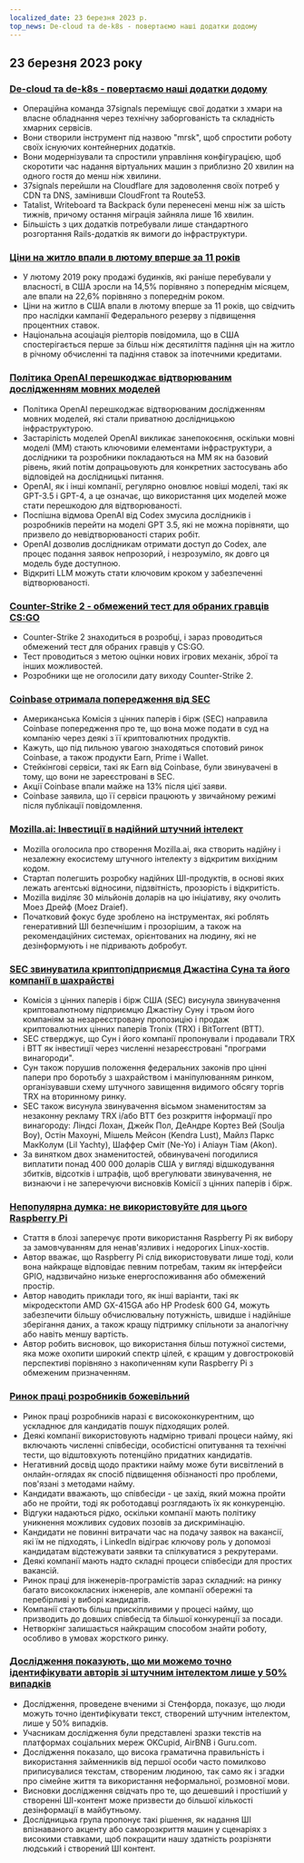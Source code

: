 ```yaml
---
localized_date: 23 березня 2023 р.
top_news: De-cloud та de-k8s - повертаємо наші додатки додому
---
```










<CallToAction />

<Steps>

## 23 березня 2023 року

### [De-cloud та de-k8s - повертаємо наші додатки додому](https://dev.37signals.com/bringing-our-apps-back-home/?ref=hackernewsgpt.com)

- Операційна команда 37signals переміщує свої додатки з хмари на власне обладнання через технічну заборгованість та складність хмарних сервісів.
- Вони створили інструмент під назвою "mrsk", щоб спростити роботу своїх існуючих контейнерних додатків.
- Вони модернізували та спростили управління конфігурацією, щоб скоротити час надання віртуальних машин з приблизно 20 хвилин на одного гостя до менш ніж хвилини.
- 37signals перейшли на Cloudflare для задоволення своїх потреб у CDN та DNS, замінивши CloudFront та Route53.
- Tatalist, Writeboard та Backpack були перенесені менш ніж за шість тижнів, причому остання міграція зайняла лише 16 хвилин.
- Більшість з цих додатків потребували лише стандартного розгортання Rails-додатків як вимоги до інфраструктури.

### [Ціни на житло впали в лютому вперше за 11 років](https://www.wsj.com/articles/home-prices-fell-in-february-for-first-time-in-11-years-73df0107?ref=hackernewsgpt.com)

- У лютому 2019 року продажі будинків, які раніше перебували у власності, в США зросли на 14,5% порівняно з попереднім місяцем, але впали на 22,6% порівняно з попереднім роком.
- Ціни на житло в США впали в лютому вперше за 11 років, що свідчить про наслідки кампанії Федерального резерву з підвищення процентних ставок.
- Національна асоціація ріелторів повідомила, що в США спостерігається перше за більш ніж десятиліття падіння цін на житло в річному обчисленні та падіння ставок за іпотечними кредитами.

### [Політика OpenAI перешкоджає відтворюваним дослідженням мовних моделей](https://aisnakeoil.substack.com/p/openais-policies-hinder-reproducible?ref=hackernewsgpt.com)

- Політика OpenAI перешкоджає відтворюваним дослідженням мовних моделей, які стали приватною дослідницькою інфраструктурою.
- Застарілість моделей OpenAI викликає занепокоєння, оскільки мовні моделі (ММ) стають ключовими елементами інфраструктури, а дослідники та розробники покладаються на ММ як на базовий рівень, який потім допрацьовують для конкретних застосувань або відповідей на дослідницькі питання.
- OpenAI, як і інші компанії, регулярно оновлює новіші моделі, такі як GPT-3.5 і GPT-4, а це означає, що використання цих моделей може стати перешкодою для відтворюваності.
- Поспішна відмова OpenAI від Codex змусила дослідників і розробників перейти на моделі GPT 3.5, які не можна порівняти, що призвело до невідтворюваності старих робіт.
- OpenAI дозволив дослідникам отримати доступ до Codex, але процес подання заявок непрозорий, і незрозуміло, як довго ця модель буде доступною.
- Відкриті LLM можуть стати ключовим кроком у забезпеченні відтворюваності.

### [Counter-Strike 2 - обмежений тест для обраних гравців CS:GO](https://counter-strike.net/cs2?ref=hackernewsgpt.com)

- Counter-Strike 2 знаходиться в розробці, і зараз проводиться обмежений тест для обраних гравців у CS:GO.
- Тест проводиться з метою оцінки нових ігрових механік, зброї та інших можливостей.
- Розробники ще не оголосили дату виходу Counter-Strike 2.

### [Coinbase отримала попередження від SEC](https://www.reuters.com/legal/coinbase-issued-wells-notice-by-sec-2023-03-22/?ref=hackernewsgpt.com)

- Американська Комісія з цінних паперів і бірж (SEC) направила Coinbase попередження про те, що вона може подати в суд на компанію через деякі з її криптовалютних продуктів.
- Кажуть, що під пильною увагою знаходяться спотовий ринок Coinbase, а також продукти Earn, Prime і Wallet.
- Стейкінгові сервіси, такі як Earn від Coinbase, були звинувачені в тому, що вони не зареєстровані в SEC.
- Акції Coinbase впали майже на 13% після цієї заяви.
- Coinbase заявила, що її сервіси працюють у звичайному режимі після публікації повідомлення.

### [Mozilla.ai: Інвестиції в надійний штучний інтелект](https://blog.mozilla.org/en/mozilla/introducing-mozilla-ai-investing-in-trustworthy-ai/?ref=hackernewsgpt.com)

- Mozilla оголосила про створення Mozilla.ai, яка створить надійну і незалежну екосистему штучного інтелекту з відкритим вихідним кодом.
- Стартап полегшить розробку надійних ШІ-продуктів, в основі яких лежать агентські відносини, підзвітність, прозорість і відкритість.
- Mozilla виділяє 30 мільйонів доларів на цю ініціативу, яку очолить Моез Дрейф (Moez Draief).
- Початковий фокус буде зроблено на інструментах, які роблять генеративний ШІ безпечнішим і прозорішим, а також на рекомендаційних системах, орієнтованих на людину, які не дезінформують і не підривають добробут.

### [SEC звинуватила криптопідприємця Джастіна Суна та його компанії в шахрайстві](https://www.sec.gov/news/press-release/2023-59?ref=hackernewsgpt.com)

- Комісія з цінних паперів і бірж США (SEC) висунула звинувачення криптовалютному підприємцю Джастіну Суну і трьом його компаніям за незареєстровану пропозицію і продаж криптовалютних цінних паперів Tronix (TRX) і BitTorrent (BTT).
- SEC стверджує, що Сун і його компанії пропонували і продавали TRX і BTT як інвестиції через численні незареєстровані "програми винагороди".
- Сун також порушив положення федеральних законів про цінні папери про боротьбу з шахрайством і маніпулюванням ринком, організувавши схему штучного завищення видимого обсягу торгів TRX на вторинному ринку.
- SEC також висунула звинувачення вісьмом знаменитостям за незаконну рекламу TRX і/або BTT без розкриття інформації про винагороду: Ліндсі Лохан, Джейк Пол, ДеАндре Кортез Вей (Soulja Boy), Остін Махоуні, Мішель Мейсон (Kendra Lust), Майлз Паркс МакКолум (Lil Yachty), Шаффер Сміт (Ne-Yo) і Аліаун Тіам (Akon).
- За винятком двох знаменитостей, обвинувачені погодилися виплатити понад 400 000 доларів США у вигляді відшкодування збитків, відсотків і штрафів, щоб врегулювати звинувачення, не визнаючи і не заперечуючи висновків Комісії з цінних паперів і бірж.

### [Непопулярна думка: не використовуйте для цього Raspberry Pi](https://set-inform.com/2021/08/24/unpopular-opinion-dont-use-a-raspberry-pi-for-that/?ref=hackernewsgpt.com)

- Стаття в блозі заперечує проти використання Raspberry Pi як вибору за замовчуванням для ненав'язливих і недорогих Linux-хостів.
- Автор вважає, що Raspberry Pi слід використовувати лише тоді, коли вона найкраще відповідає певним потребам, таким як інтерфейси GPIO, надзвичайно низьке енергоспоживання або обмежений простір.
- Автор наводить приклади того, як інші варіанти, такі як мікродесктопи AMD GX-415GA або HP Prodesk 600 G4, можуть забезпечити більшу обчислювальну потужність, швидше і надійніше зберігання даних, а також кращу підтримку спільноти за аналогічну або навіть меншу вартість.
- Автор робить висновок, що використання більш потужної системи, яка може охопити широкий спектр цілей, є кращим у довгостроковій перспективі порівняно з накопиченням купи Raspberry Pi з обмеженим призначенням.

### [Ринок праці розробників божевільний](https://old.reddit.com/r/ExperiencedDevs/comments/11xq5cz/the_developer_job_market_is_insane_right_now/?ref=hackernewsgpt.com)

- Ринок праці розробників наразі є висококонкурентним, що ускладнює для кандидатів пошук підходящих ролей.
- Деякі компанії використовують надмірно тривалі процеси найму, які включають численні співбесіди, особистісні опитування та технічні тести, що відштовхують потенційно придатних кандидатів.
- Негативний досвід щодо практики найму може бути висвітлений в онлайн-оглядах як спосіб підвищення обізнаності про проблеми, пов'язані з методами найму.
- Кандидати вважають, що співбесіди - це захід, який можна пройти або не пройти, тоді як роботодавці розглядають їх як конкуренцію.
- Відгуки надаються рідко, оскільки компанії мають політику уникнення можливих судових позовів за дискримінацію.
- Кандидати не повинні витрачати час на подачу заявок на вакансії, які їм не підходять, і LinkedIn відіграє ключову роль у допомозі кандидатам відстежувати заявки та спілкуватися з рекрутерами.
- Деякі компанії мають надто складні процеси співбесіди для простих вакансій.
- Ринок праці для інженерів-програмістів зараз складний: на ринку багато висококласних інженерів, але компанії обережні та перебірливі у виборі кандидатів.
- Компанії стають більш прискіпливими у процесі найму, що призводить до довших співбесід та більшої конкуренції за посади.
- Нетворкінг залишається найкращим способом знайти роботу, особливо в умовах жорсткого ринку.

### [Дослідження показують, що ми можемо точно ідентифікувати авторів зі штучним інтелектом лише у 50% випадків](https://hai.stanford.edu/news/was-written-human-or-ai-tsu?ref=hackernewsgpt.com)

- Дослідження, проведене вченими зі Стенфорда, показує, що люди можуть точно ідентифікувати текст, створений штучним інтелектом, лише у 50% випадків.
- Учасникам дослідження були представлені зразки текстів на платформах соціальних мереж OKCupid, AirBNB і Guru.com.
- Дослідження показало, що висока граматична правильність і використання займенників від першої особи часто помилково приписувалися текстам, створеним людиною, так само як і згадки про сімейне життя та використання неформальної, розмовної мови.
- Висновки дослідження свідчать про те, що дешевший і простіший у створенні ШІ-контент може призвести до більшої кількості дезінформації в майбутньому.
- Дослідницька група пропонує такі рішення, як надання ШІ впізнаваного акценту або саморозкриття машин у сценаріях з високими ставками, щоб покращити нашу здатність розрізняти людський і створений ШІ контент.

</Steps>
